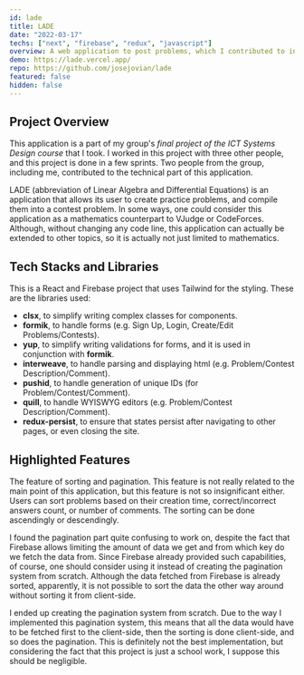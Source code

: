 ```yaml
---
id: lade
title: LADE
date: "2022-03-17"
techs: ["next", "firebase", "redux", "javascript"]
overview: A web application to post problems, which I contributed to in the final project of the ICT Systems Design course that I took.
demo: https://lade.vercel.app/
repo: https://github.com/josejovian/lade
featured: false
hidden: false
---
```


## Project Overview

This application is a part of my group's _final project of the ICT Systems Design course_ that I took. I worked in this project with three other people, and this project is done in a few sprints. Two people from the group, including me, contributed to the technical part of this application.

LADE (abbreviation of Linear Algebra and Differential Equations) is an application that allows its user to create practice problems, and compile them into a contest problem. In some ways, one could consider this application as a mathematics counterpart to VJudge or CodeForces. Although, without changing any code line, this application can actually be extended to other topics, so it is actually not just limited to mathematics.

## Tech Stacks and Libraries

This is a React and Firebase project that uses Tailwind for the styling. These are the libraries used:

-   **clsx**, to simplify writing complex classes for components.
-   **formik**, to handle forms (e.g. Sign Up, Login, Create/Edit Problems/Contests).
-   **yup**, to simplify writing validations for forms, and it is used in conjunction with **formik**.
-   **interweave**, to handle parsing and displaying html (e.g. Problem/Contest Description/Comment).
-   **pushid**, to handle generation of unique IDs (for Problem/Contest/Comment).
-   **quill**, to handle WYISWYG editors (e.g. Problem/Contest Description/Comment).
-   **redux-persist**, to ensure that states persist after navigating to other pages, or even closing the site.

## Highlighted Features

The feature of sorting and pagination. This feature is not really related to the main point of this application, but this feature is not so insignificant either.
Users can sort problems based on their creation time, correct/incorrect answers count, or number of comments. The sorting can be done ascendingly or descendingly.

I found the pagination part quite confusing to work on, despite the fact that Firebase allows limiting the amount of data we get and from which key do we fetch the data from. Since Firebase already provided such capabilities, of course, one should consider using it instead of creating the pagination system from scratch. Although the data fetched from Firebase is already sorted, apparently, it is not possible to sort the data the other way around without sorting it from client-side.

I ended up creating the pagination system from scratch. Due to the way I implemented this pagination system, this means that all the data would have to be fetched first to the client-side, then the sorting is done client-side, and so does the pagination. This is definitely not the best implementation, but considering the fact that this project is just a school work, I suppose this should be negligible.
